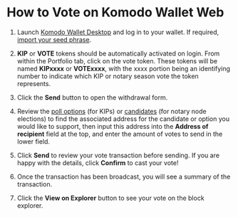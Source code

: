 

# How to Vote on Komodo Wallet Web

1. Launch [Komodo Wallet Desktop](h) and log in to your wallet. If required, [import your seed phrase](https://forum.komodoplatform.com/t/how-to-import-wallet-in-atomicdex-web/653).

2. **KIP** or **VOTE** tokens should be automatically activated on login. From within the Portfolio tab, click on the vote token. These tokens will be named **KIPxxxx** or **VOTExxxx**, with the xxxx portion being an identifying number to indicate which KIP or notary season vote the token represents.

<OptimizedImage title="How to Vote on Komodo Wallet Web" src={voteKomodoWalletWeb1} alt="How to Vote on Komodo Wallet Web" />

3. Click the **Send** button to open the withdrawal form.

<OptimizedImage title="How to Vote on Komodo Wallet Web" src={voteKomodoWalletWeb2} alt="How to Vote on Komodo Wallet Web" />

4. Review the [poll options](https://github.com/KomodoPlatform/kips) \(for KIPs\) or [candidates](https://github.com/KomodoPlatform/notaryNodes) \(for notary node elections\) to find the associated address for the candidate or option you would like to support, then input this address into the **Address of recipient** field at the top, and enter the amount of votes to send in the lower field.

<OptimizedImage title="How to Vote on Komodo Wallet Web" src={voteKomodoWalletWeb3} alt="How to Vote on Komodo Wallet Web" />

5. Click **Send** to review your vote transaction before sending. If you are happy with the details, click **Confirm** to cast your vote!

<OptimizedImage title="How to Vote on Komodo Wallet Web" src={voteKomodoWalletWeb4} alt="How to Vote on Komodo Wallet Web" />

6. Once the transaction has been broadcast, you will see a summary of the transaction.

<OptimizedImage title="How to Vote on Komodo Wallet Web" src={voteKomodoWalletWeb5} alt="How to Vote on Komodo Wallet Web" />

7. Click the **View on Explorer** button to see your vote on the block explorer.

<OptimizedImage title="How to Vote on Komodo Wallet Web" src={voteKomodoWalletWeb6} alt="How to Vote on Komodo Wallet Web" />